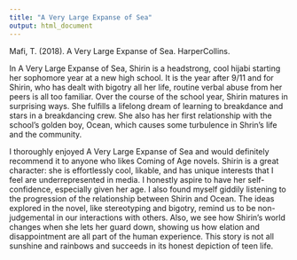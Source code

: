 ```yaml
---
title: "A Very Large Expanse of Sea"
output: html_document
---
```

Mafi, T. (2018). A Very Large Expanse of Sea. HarperCollins.

In A Very Large Expanse of Sea, Shirin is a headstrong, cool hijabi starting her sophomore year at a new high school. It is the year after 9/11 and for Shirin, who has dealt with bigotry all her life, routine verbal abuse from her peers is all too familiar. Over the course of the school year, Shirin matures in surprising ways. She fulfills a lifelong dream of learning to breakdance and stars in a breakdancing crew. She also has her first relationship with the school’s golden boy, Ocean, which causes some turbulence in Shrin’s life and the community. 

I thoroughly enjoyed A Very Large Expanse of Sea and would definitely recommend it to anyone who likes Coming of Age novels. Shirin is a great character: she is effortlessly cool, likable, and has unique interests that I feel are underrepresented in media. I honestly aspire to have her self-confidence, especially given her age. I also found myself giddily listening to the progression of the relationship between Shirin and Ocean. The ideas explored in the novel, like stereotyping and bigotry, remind us to be non-judgemental in our interactions with others. Also, we see how Shirin’s world changes when she lets her guard down, showing us how elation and disappointment are all part of the human experience. This story is not all sunshine and rainbows and succeeds in its honest depiction of teen life.   
